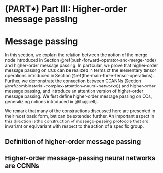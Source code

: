 # (PART\*) Part III: Higher-order message passing {-}

# Message passing

In this section, we explain the relation between the notion of the merge node introduced in Section \@ref(push-forward-operator-and-merge-node) and higher-order message passing. In particular, we prove that higher-order message passing on CCs can be realized in terms of the elementary tensor operations introduced in Section \@ref(the-main-three-tensor-operations). Further, we demonstrate the connection between CCANNs (Section \@ref(combinatorial-complex-attention-neural-networks)) and higher-order message passing, and introduce an attention version of higher-order message passing. We first define higher-order message passing on CCs, generalizing notions introduced in [@hajijcell].

We remark that many of the constructions discussed here are presented in their most basic form, but can be extended further. An important aspect in this direction is the construction of message-passing protocols that are invariant or equivariant with respect to the action of a specific group.

## Definition of higher-order message passing

## Higher-order message-passing neural networks are CCNNs
